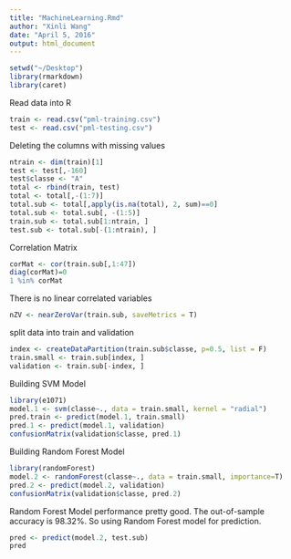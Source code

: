 ```yaml
---
title: "MachineLearning.Rmd"
author: "Xinli Wang"
date: "April 5, 2016"
output: html_document
---
```

```r
setwd("~/Desktop")
library(rmarkdown)
library(caret)
```

Read data into R 

```r
train <- read.csv("pml-training.csv")
test <- read.csv("pml-testing.csv")
```

Deleting the columns with missing values

```r
ntrain <- dim(train)[1]
test <- test[,-160]
test$classe <- "A"
total <- rbind(train, test)
total <- total[,-(1:7)]
total.sub <- total[,apply(is.na(total), 2, sum)==0]
total.sub <- total.sub[, -(1:5)]
train.sub <- total.sub[1:ntrain, ]
test.sub <- total.sub[-(1:ntrain), ]
```

Correlation Matrix 
```r
corMat <- cor(train.sub[,1:47])
diag(corMat)=0
1 %in% corMat
```
There is no linear correlated variables

```r
nZV <- nearZeroVar(train.sub, saveMetrics = T)
```

split data into train and validation

```r
index <- createDataPartition(train.sub$classe, p=0.5, list = F)
train.small <- train.sub[index, ]
validation <- train.sub[-index, ]
```

Building SVM Model

```r
library(e1071)
model.1 <- svm(classe~., data = train.small, kernel = "radial")
pred.train <- predict(model.1, train.small)
pred.1 <- predict(model.1, validation)
confusionMatrix(validation$classe, pred.1)
```

Building Random Forest Model

```r
library(randomForest)
model.2 <- randomForest(classe~., data = train.small, importance=T)
pred.2 <- predict(model.2, validation)
confusionMatrix(validation$classe, pred.2)
```

Random Forest Model performance pretty good. The out-of-sample accuracy is 98.32%. So using Random Forest model for prediction.

```r
pred <- predict(model.2, test.sub)
pred
```
